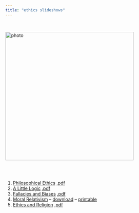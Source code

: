 ```yaml
---
title: "ethics slideshows"
---
```


<br>

![photo](img/001.jpg){class="photo" width=400px}\


<br><br>

1. [Philosophical Ethics](01-introduction.html)  <span class="smaller">[.pdf](./01-introduction.pdf)</span>
2. [A Little Logic](02-logic.html)  <span class="smaller">[.pdf](./02-logic.pdf)</span>
3. [Fallacies and Biases](03-fallacies.html)  <span class="smaller">[.pdf](./03-fallacies.pdf)</span>
4. [Moral Relativism](04-relativism.html)  <span class="smaller"> -- [download](./04-relativism.pdf) -- [printable](./04-relativism-print.pdf)</span>
5. [Ethics and Religion](05-religion.html)  <span class="smaller">[.pdf](./05-religion.pdf)</span>
